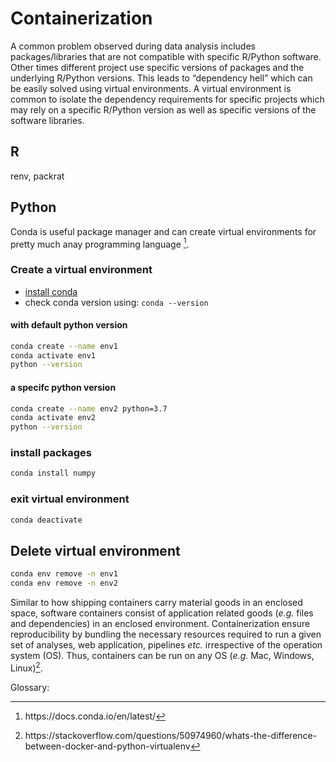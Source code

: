 # Containerization

A common problem observed during data analysis includes packages/libraries that are not compatible with specific R/Python software. Other times different project use specific versions of packages and the underlying R/Python versions. This leads to "dependency hell" which can be easily solved using virtual environments. A virtual environment is common to isolate the dependency requirements for specific projects which may rely on a specific R/Python version as well as specific versions of the software libraries.

## R

renv, packrat

## Python

Conda is useful package manager and can create virtual environments for pretty much anay programming language ^[https://docs.conda.io/en/latest/]. 

### Create a virtual environment
* [install conda](https://docs.conda.io/projects/conda/en/latest/user-guide/install/)
* check conda version using: ```conda --version```

#### with default python version

```bash
conda create --name env1
conda activate env1
python --version
```

#### a specifc python version

```bash
conda create --name env2 python=3.7
conda activate env2
python --version
```

### install packages

```bash
conda install numpy
```

### exit virtual environment

```bash
conda deactivate
```

## Delete virtual environment

```bash
conda env remove -n env1
conda env remove -n env2
```


Similar to how shipping containers carry material goods in an enclosed space, software containers consist of application related goods (*e.g.* files and dependencies) in an enclosed environment. Containerization ensure reproducibility by bundling the necessary resources required to run a given set of analyses, web application, pipelines *etc.* irrespective of the operation system (OS). Thus, containers can be run on any OS (*e.g.* Mac, Windows, Linux)^[ https://stackoverflow.com/questions/50974960/whats-the-difference-between-docker-and-python-virtualenv].


Glossary:



